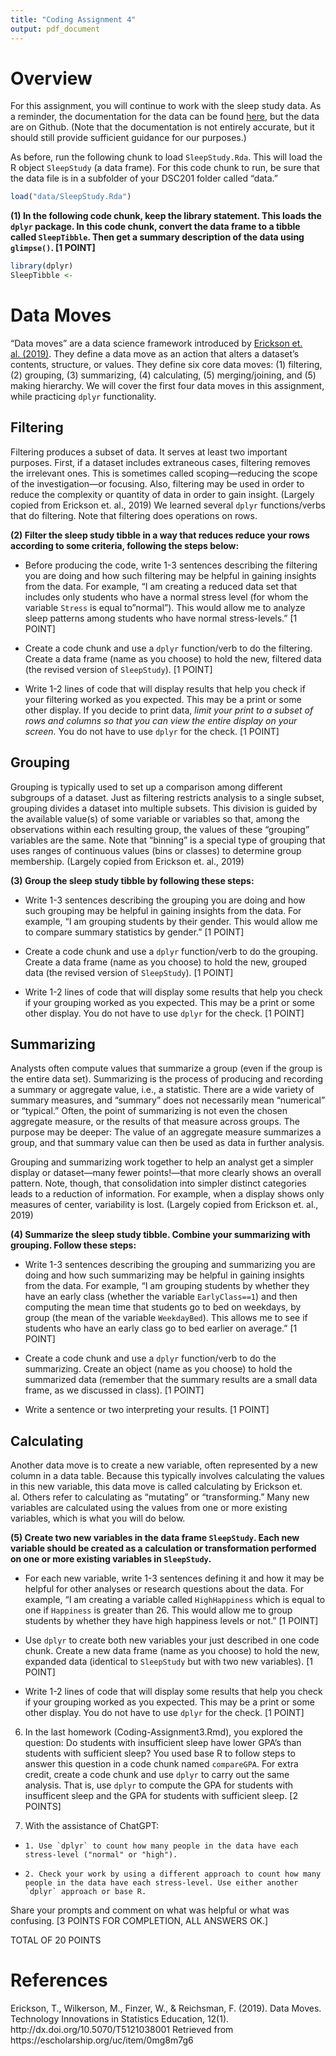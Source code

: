 ```yaml
---
title: "Coding Assignment 4"
output: pdf_document
---
```


# Overview

For this assignment, you will continue to work with the sleep study data. As a reminder, the documentation for the data can be found [here](https://www.rdocumentation.org/packages/Lock5withR/versions/1.2.2/topics/SleepStudy), but the data are on Github. (Note that the documentation is not entirely accurate, but it should still provide sufficient guidance for our purposes.)

As before, run the following chunk to load `SleepStudy.Rda`. This will load the R object `SleepStudy` (a data frame). For this code chunk to run, be sure that the data file is in a subfolder of your DSC201 folder called "data."

```r
load("data/SleepStudy.Rda")
```

**(1) In the following code chunk, keep the library statement. This loads the `dplyr` package. In this code chunk, convert the data frame to a tibble called `SleepTibble`. Then get a summary description of the data using `glimpse()`. [1 POINT]**

```r
library(dplyr)
SleepTibble <- 

```

# Data Moves

"Data moves" are a data science framework introduced by [Erickson et. al. (2019)](https://escholarship.org/uc/item/0mg8m7g6). They define a data move as an action that alters a dataset’s contents, structure, or values. They define six core data moves: (1) filtering, (2) grouping, (3) summarizing, (4) calculating, (5) merging/joining, and (5) making hierarchy. We will cover the first four data moves in this assignment, while practicing `dplyr` functionality.

## Filtering

Filtering produces a subset of data. It serves at least two important purposes. First, if a dataset includes extraneous cases, filtering removes the irrelevant ones. This is sometimes called scoping—reducing the scope of the investigation—or focusing. Also, filtering may be used in order to reduce the complexity or quantity of data in order to gain insight. (Largely copied from Erickson et. al., 2019) We learned several `dplyr` functions/verbs that do filtering. Note that filtering does operations on rows. 

**(2) Filter the sleep study tibble in a way that reduces reduce your rows according to some criteria, following the steps below:** 

-   Before producing the code, write 1-3 sentences describing the filtering you are doing and how such filtering may be helpful in gaining insights from the data. For example, "I am creating a reduced data set that includes only students who have a normal stress level (for whom the variable `Stress` is equal to "normal"). This would allow me to analyze sleep patterns among students who have normal stress-levels." [1 POINT]

-   Create a code chunk and use a `dplyr` function/verb to do the filtering. Create a data frame (name as you choose) to hold the new, filtered data (the revised version of `SleepStudy`). [1 POINT]

-   Write 1-2 lines of code that will display results that help you check if your filtering worked as you expected. This may be a print or some other display. If you decide to print data, *limit your print to a subset of rows and columns so that you can view the entire display on your screen.* You do not have to use `dplyr` for the check. [1 POINT]

## Grouping

Grouping is typically used to set up a comparison among different subgroups of a dataset. Just as filtering restricts analysis to a single subset, grouping divides a dataset into multiple subsets. This division is guided by the available value(s) of some variable or variables so that, among the observations within each resulting group, the values of these “grouping” variables are the same. Note that "binning" is a special type of grouping that uses ranges of continuous values (bins or classes) to determine group membership. (Largely copied from Erickson et. al., 2019) 

**(3) Group the sleep study tibble by following these steps:** 

-   Write 1-3 sentences describing the grouping you are doing and how such grouping may be helpful in gaining insights from the data. For example, "I am grouping students by their gender. This would allow me to compare summary statistics by gender." [1 POINT]

-   Create a code chunk and use a `dplyr` function/verb to do the grouping. Create a data frame (name as you choose) to hold the new, grouped data (the revised version of `SleepStudy`). [1 POINT]

-   Write 1-2 lines of code that will display some results that help you check if your grouping worked as you expected. This may be a print or some other display. You do not have to use `dplyr` for the check. [1 POINT]

## Summarizing

Analysts often compute values that summarize a group (even if the group is the entire data set). Summarizing is the process of producing and recording a summary or aggregate value, i.e., a statistic. There are a wide variety of summary measures, and “summary” does not necessarily mean “numerical” or “typical.” Often, the point of summarizing is not even the chosen aggregate measure, or the results of that measure across groups. The purpose may be deeper: The value of an aggregate measure summarizes a group, and that summary value can then be used as data in further analysis.

Grouping and summarizing work together to help an analyst get a simpler
display or dataset—many fewer points!—that more clearly shows an overall
pattern. Note, though, that consolidation into simpler distinct categories leads to a
reduction of information. For example, when a display shows only measures
of center, variability is lost. (Largely copied from Erickson et. al., 2019)

**(4) Summarize the sleep study tibble. Combine your summarizing with grouping. Follow these steps:** 

-   Write 1-3 sentences describing the grouping and summarizing you are doing and how such summarizing may be helpful in gaining insights from the data. For example, "I am grouping students by whether they have an early class (whether the variable `EarlyClass==1`) and then computing the mean time that students go to bed on weekdays, by group (the mean of the variable `WeekdayBed`). This allows me to see if students who have an early class go to bed earlier on average." [1 POINT]

-  Create a code chunk and use a `dplyr` function/verb to do the summarizing. Create an object (name as you choose) to hold the summarized data (remember that the summary results are a small data frame, as we discussed in class). [1 POINT] 

-   Write a sentence or two interpreting your results. [1 POINT]

## Calculating

Another data move is to create a new variable, often represented by a new
column in a data table. Because this typically involves calculating the values
in this new variable, this data move is called calculating by Erickson et. al. Others refer to calculating as “mutating” or “transforming.” Many new variables are calculated using the values from one or more existing variables, which is what you will do below. 

**(5) Create two new variables in the data frame `SleepStudy`. Each new variable should be created as a calculation or transformation performed on one or more existing variables in `SleepStudy`.** 

-   For each new variable, write 1-3 sentences defining it and how it may be helpful for other analyses or research questions about the data. For example, "I am creating a variable called `HighHappiness` which is equal to one if `Happiness` is greater than 26. This would allow me to group students by whether they have high happiness levels or not." [1 POINT]

-   Use `dplyr` to create both new variables your just described in one code chunk. Create a new data frame (name as you choose) to hold the new, expanded data (identical to `SleepStudy` but with two new variables). [1 POINT]

-   Write 1-2 lines of code that will display some results that help you check if your grouping worked as you expected. This may be a print or some other display. You do not have to use `dplyr` for the check. [1 POINT]


(6) In the last homework (Coding-Assignment3.Rmd), you explored the question: Do students with insufficient sleep have lower GPA's than students with sufficient sleep? You used base R to follow steps to answer this question in a code chunk named `compareGPA`. For extra credit, create a code chunk and use `dplyr` to carry out the same analysis. That is, use ``dplyr`` to compute the GPA for students with insufficent sleep and the GPA for students with sufficient sleep. [2 POINTS] 

(7) With the assistance of ChatGPT:
-     1. Use `dplyr` to count how many people in the data have each stress-level ("normal" or "high").
-     2. Check your work by using a different approach to count how many people in the data have each stress-level. Use either another `dplyr` approach or base R. 

Share your prompts and comment on what was helpful or what was confusing. [3 POINTS FOR COMPLETION, ALL ANSWERS OK.]


TOTAL OF 20 POINTS 

# References

Erickson, T., Wilkerson, M., Finzer, W., & Reichsman, F. (2019). Data Moves. Technology Innovations in Statistics Education, 12(1). http://dx.doi.org/10.5070/T5121038001 Retrieved from https://escholarship.org/uc/item/0mg8m7g6
